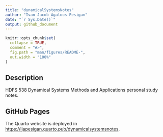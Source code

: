 ```yaml
---
title: "dynamicalSystemsNotes"
author: "Ivan Jacob Agaloos Pesigan"
date: "`r Sys.Date()`"
output: github_document
---
```


<!-- README.md is generated from README.Rmd. Please edit that file -->

```r
knitr::opts_chunk$set(
  collapse = TRUE,
  comment = "#>",
  fig.path = "man/figures/README-",
  out.width = "100%"
)
```

## Description

HDFS 538 Dynamical Systems Methods and Applications personal study notes.

## GitHub Pages

The Quarto website is deployed in [https://ijapesigan.quarto.pub/dynamicalsystemsnotes](https://ijapesigan.quarto.pub/dynamicalsystemsnotes).
